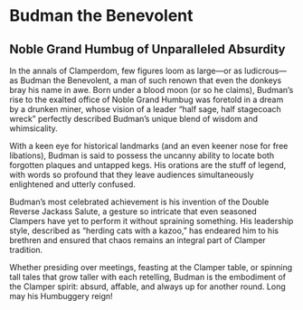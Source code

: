 # Budman the Benevolent

## Noble Grand Humbug of Unparalleled Absurdity

In the annals of Clamperdom, few figures loom as large—or as ludicrous—as Budman the Benevolent, a man of such renown that even the donkeys bray his name in awe. Born under a blood moon (or so he claims), Budman’s rise to the exalted office of Noble Grand Humbug was foretold in a dream by a drunken miner, whose vision of a leader “half sage, half stagecoach wreck” perfectly described Budman’s unique blend of wisdom and whimsicality.

With a keen eye for historical landmarks (and an even keener nose for free libations), Budman is said to possess the uncanny ability to locate both forgotten plaques and untapped kegs. His orations are the stuff of legend, with words so profound that they leave audiences simultaneously enlightened and utterly confused.

Budman’s most celebrated achievement is his invention of the Double Reverse Jackass Salute, a gesture so intricate that even seasoned Clampers have yet to perform it without spraining something. His leadership style, described as “herding cats with a kazoo,” has endeared him to his brethren and ensured that chaos remains an integral part of Clamper tradition.

Whether presiding over meetings, feasting at the Clamper table, or spinning tall tales that grow taller with each retelling, Budman is the embodiment of the Clamper spirit: absurd, affable, and always up for another round. Long may his Humbuggery reign!